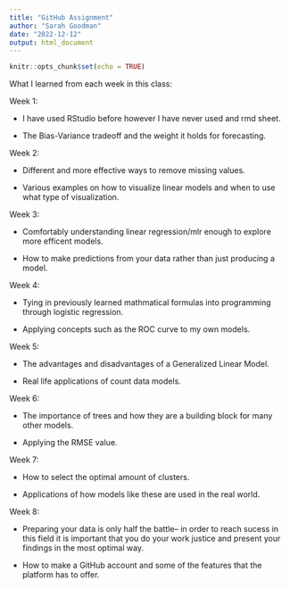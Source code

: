 ---
title: "GitHub Assignment"
author: "Sarah Goodman"
date: "2022-12-12"
output: html_document
---

```{r setup, include=FALSE}
knitr::opts_chunk$set(echo = TRUE)
```
What I learned from each week in this class:

Week 1:

  - I have used RStudio before however I have never used and rmd sheet.
  
  - The Bias-Variance tradeoff and the weight it holds for forecasting.

Week 2:

  - Different and more effective ways to remove missing values.
  
  - Various examples on how to visualize linear models and when to use what type of visualization.
  
Week 3:

  - Comfortably understanding linear regression/mlr enough to explore more efficent models.
  
  - How to make predictions from your data rather than just producing a model.
  
Week 4:

  - Tying in previously learned mathmatical formulas into programming through logistic regression.
  
  - Applying concepts such as the ROC curve to my own models.
  
Week 5:

  - The advantages and disadvantages of a Generalized Linear Model.
  
  - Real life applications of count data models.
  
Week 6:

  - The importance of trees and how they are a building block for many other models.
  
  - Applying the RMSE value.
  
Week 7:

  - How to select the optimal amount of clusters.
  
  - Applications of how models like these are used in the real world. 
  
Week 8:

  - Preparing your data is only half the battle-- in order to reach sucess in this field it is important that you do your work justice and present your findings in the most optimal way.
  
  - How to make a GitHub account and some of the features that the platform has to offer.
  
